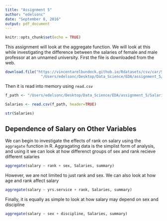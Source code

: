 ```yaml
---
title: "Assignment 5"
author: "edelsonc"
date: "September 8, 2016"
output: pdf_document
---
```


```r
knitr::opts_chunk$set(echo = TRUE)
```

This assignment will look at the aggregate function. We will look at this while investigating the difference between the salaries of female and male professor at an unnamed university. First the file is downloaded from the web.

```r
download.file("https://vincentarelbundock.github.io/Rdatasets/csv/car/Salaries.csv",
                "/Users/edelsonc/Desktop/Data_Science/EDA/assignment_5/Salaries.csv")
```

Then it is read into memory using `read.csv`
```r
f_path <- "/Users/edelsonc/Desktop/Data_Science/EDA/assignment_5/Salaries.csv"

Salaries <- read.csv(f_path, header=TRUE)

str(Salaries)
```

## Dependence of Salary on Other Variables

We can begin to investigate the effects of rank on salary using the `aggragate` function in R. Aggragating data is the simplist form of analysis, and using it we can look at how differenct groups of sex and rank recieve different salaries

```r
aggregate(salary ~ rank + sex, Salaries, summary)
```


However, we are not limited to just rank and sex. We can also look at how age and rank affect salary

```r
aggregate(salary ~ yrs.service + rank, Salaries, summary)
```

Finally, it is equally as simple to look at how salary may depend on sex and discipline

```r
aggregate(salary ~ sex + discipline, Salaries, summary)
```
